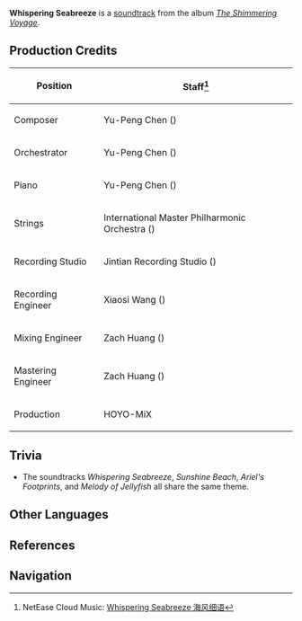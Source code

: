 {{Soundtrack Infobox
|title          =
|image          = The Shimmering Voyage.jpg
|album          = The Shimmering Voyage
|disc           = 1
|number         = 05
|featured       =
|featured2      =
|featured3      =
|featured_disc  =
|featured_disc2 =
|featured_disc3 =
|youtube_id     = cdC8wPt_SPw
|youtube_time   = 621
|spotify_id     = 5ACx8L41YTGjWsFjV7PDrO
|played_in      = Golden Apple Archipelago
|during         = [[Golden Apple Archipelago]] (Day)
|domain         =
|previous       = Journey into Sweet Dreams
|next           = Sunshine Beach
}}
'''Whispering Seabreeze''' is a [[soundtrack]] from the album ''[[The Shimmering Voyage]]''.

==Production Credits==
{| class="wikitable" style="text-align:left; height:0.5em"
! Position
! Staff<ref>NetEase Cloud Music: [https://music.163.com/#/song?id=1861403393 Whispering Seabreeze 海风细语]</ref>
|-
! Composer
| Yu-Peng Chen ({{zh|陈致逸}})
|-
! Orchestrator
| Yu-Peng Chen ({{zh|陈致逸}})
|-
! Piano
| Yu-Peng Chen ({{zh|陈致逸}})
|-
! Strings
| International Master Philharmonic Orchestra ({{zh|国际首席爱乐乐团}})
|-
! Recording Studio
| Jintian Recording Studio ({{zh|金田录音棚}})
|-
! Recording Engineer
| Xiaosi Wang ({{zh|王小四}})
|-
! Mixing Engineer
| Zach Huang ({{zh|黄巍}})
|-
! Mastering Engineer
| Zach Huang ({{zh|黄巍}})
|-
! Production
| HOYO-MiX
|}

==Trivia==
* <section begin=GAATheme2 />The soundtracks ''Whispering Seabreeze'', ''Sunshine Beach'', ''Ariel's Footprints'', and ''Melody of Jellyfish'' all share the same theme.<section end=GAATheme2 />

==Other Languages==
{{Other Languages
|en      = Whispering Seabreeze
|zhs     = 海风细语
|zhs_rm  = Hǎifēng Xìyǔ
|zht     = 海風細語
|zht_rm  = Hǎifēng Xìyǔ
|zh_tl   = 
|ja      = 海風の囁き
|ja_rm   = Umikaze no Sasayaki
|ja_tl   = 
|tr      = 
|it      = 
}}

==References==
{{Reflist}}

==Navigation==
{{Soundtrack Navbox|The Shimmering Voyage}}